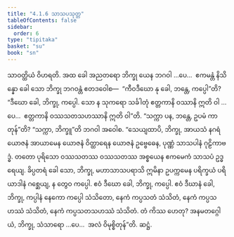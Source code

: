 ```yaml
---
title: "4.1.6 သာသပသုတ္တ"
tableOfContents: false
sidebar:
  order: 6
type: "tipitaka"
basket: "su"
book: "sn"
---
```



<DynamicBreadcrumb />

<Division number="129" book="sn" e="ch" v="18" p="299">

<Paragraph number="841" book="sn">
သာဝတ္ထိယံ ဝိဟရတိ. အထ ခေါ အညတရော ဘိက္ခု ယေန ဘဂဝါ …ပေ…  ဧကမန္တံ နိသိန္နော ခေါ သော ဘိက္ခု ဘဂဝန္တံ ဧတဒဝေါစ—  “ကီဝဒီဃော နု ခေါ, ဘန္တေ, ကပ္ပေါ”တိ? “ဒီဃော ခေါ, ဘိက္ခု, ကပ္ပေါ. သော န သုကရော သင်္ခါတုံ ဧတ္တကာနိ ဝဿာနိ ဣတိ ဝါ …ပေ…  ဧတ္တကာနိ ဝဿသတသဟဿာနိ ဣတိ ဝါ”တိ.
</Paragraph>

<Paragraph number="842" book="sn">
“သက္ကာ ပန, ဘန္တေ, ဥပမံ ကာတုန်”တိ? “သက္ကာ, ဘိက္ခူ”တိ ဘဂဝါ အဝေါစ. “သေယျထာပိ, ဘိက္ခု, အာယသံ နဂရံ ယောဇနံ အာယာမေန ယောဇနံ ဝိတ္ထာရေန ယောဇနံ ဥဗ္ဗေဓေန, ပုဏ္ဏံ သာသပါနံ ဂုဠိကာဗဒ္ဓံ. တတော ပုရိသော ဝဿသတဿ ဝဿသတဿ အစ္စယေန ဧကမေကံ သာသပံ ဥဒ္ဓရေယျ. ခိပ္ပတရံ ခေါ သော, ဘိက္ခု, မဟာသာသပရာသိ ဣမိနာ ဥပက္ကမေန ပရိက္ခယံ ပရိယာဒါနံ ဂစ္ဆေယျ, န တွေဝ ကပ္ပေါ. ဧဝံ ဒီဃော ခေါ, ဘိက္ခု, ကပ္ပေါ. ဧဝံ ဒီဃာနံ ခေါ, ဘိက္ခု, ကပ္ပါနံ နေကော ကပ္ပေါ သံသိတော, နေကံ ကပ္ပသတံ သံသိတံ, နေကံ ကပ္ပသဟဿံ သံသိတံ, နေကံ ကပ္ပသတသဟဿံ သံသိတံ. တံ ကိဿ ဟေတု? အနမတဂ္ဂေါယံ, ဘိက္ခု, သံသာရော …ပေ…  အလံ ဝိမုစ္စိတုန်”တိ.

</Paragraph>
</Division>

<Paragraph number="843" type="center" book="sn">
ဆဋ္ဌံ.
</Paragraph>